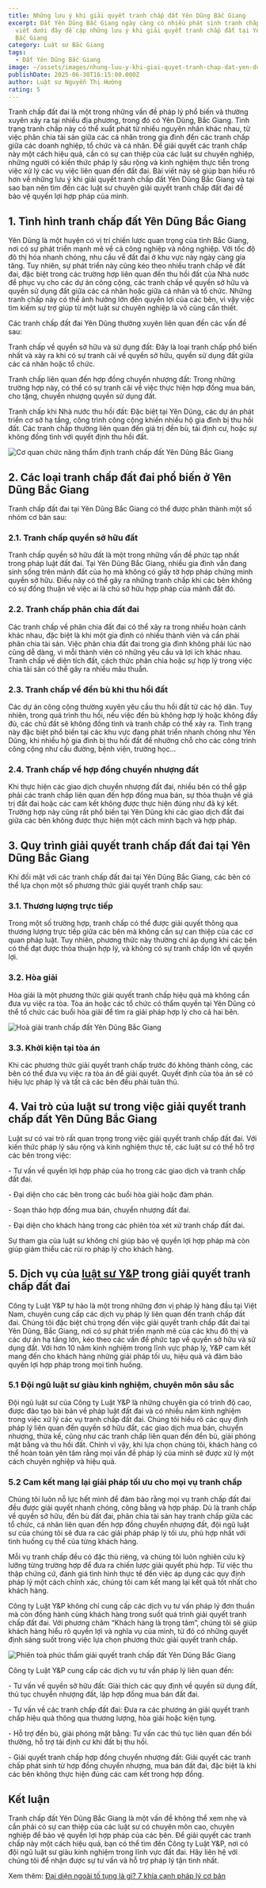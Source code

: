 ```yaml
---
title: Những lưu ý khi giải quyết tranh chấp đất Yên Dũng Bắc Giang
excerpt: Đất Yên Dũng Bắc Giang ngày càng có nhiều phát sinh tranh chấp, bài
  viết dưới đây đề cập những lưu ý khi giải quyết tranh chấp đất tại Yên Dũng
  Bắc Giang
category: Luật sư Bắc Giang
tags:
  - Đất Yên Dũng Bắc Giang
image: ~/assets/images/nhung-luu-y-khi-giai-quyet-tranh-chap-dat-yen-dung-bac-giang.jpg
publishDate: 2025-06-30T16:15:00.000Z
author: Luật sư Nguyễn Thị Hướng
rating: 5
---
```

Tranh chấp đất đai là một trong những vấn đề pháp lý phổ biến và thường xuyên xảy ra tại nhiều địa phương, trong đó có Yên Dũng, Bắc Giang. Tình trạng tranh chấp này có thể xuất phát từ nhiều nguyên nhân khác nhau, từ việc phân chia tài sản giữa các cá nhân trong gia đình đến các tranh chấp giữa các doanh nghiệp, tổ chức và cá nhân. Để giải quyết các tranh chấp này một cách hiệu quả, cần có sự can thiệp của các luật sư chuyên nghiệp, những người có kiến thức pháp lý sâu rộng và kinh nghiệm thực tiễn trong việc xử lý các vụ việc liên quan đến đất đai. Bài viết này sẽ giúp bạn hiểu rõ hơn về những lưu ý khi giải quyết tranh chấp đất Yên Dũng Bắc Giang và tại sao bạn nên tìm đến các luật sư chuyên giải quyết tranh chấp đất đai để bảo vệ quyền lợi hợp pháp của mình.

## 1. Tình hình tranh chấp đất Yên Dũng Bắc Giang

Yên Dũng là một huyện có vị trí chiến lược quan trọng của tỉnh Bắc Giang, nơi có sự phát triển mạnh mẽ về cả công nghiệp và nông nghiệp. Với tốc độ đô thị hóa nhanh chóng, nhu cầu về đất đai ở khu vực này ngày càng gia tăng. Tuy nhiên, sự phát triển này cũng kéo theo nhiều tranh chấp về đất đai, đặc biệt trong các trường hợp liên quan đến thu hồi đất của Nhà nước để phục vụ cho các dự án công cộng, các tranh chấp về quyền sở hữu và quyền sử dụng đất giữa các cá nhân hoặc giữa cá nhân và tổ chức. Những tranh chấp này có thể ảnh hưởng lớn đến quyền lợi của các bên, vì vậy việc tìm kiếm sự trợ giúp từ một luật sư chuyên nghiệp là vô cùng cần thiết.

Các tranh chấp đất đai Yên Dũng thường xuyên liên quan đến các vấn đề sau:

Tranh chấp về quyền sở hữu và sử dụng đất: Đây là loại tranh chấp phổ biến nhất và xảy ra khi có sự tranh cãi về quyền sở hữu, quyền sử dụng đất giữa các cá nhân hoặc tổ chức.

Tranh chấp liên quan đến hợp đồng chuyển nhượng đất: Trong những trường hợp này, có thể có sự tranh cãi về việc thực hiện hợp đồng mua bán, cho tặng, chuyển nhượng quyền sử dụng đất.

Tranh chấp khi Nhà nước thu hồi đất: Đặc biệt tại Yên Dũng, các dự án phát triển cơ sở hạ tầng, công trình công cộng khiến nhiều hộ gia đình bị thu hồi đất. Các tranh chấp thường liên quan đến giá trị đền bù, tái định cư, hoặc sự không đồng tình với quyết định thu hồi đất.

![Cơ quan chức năng thẩm định tranh chấp đất Yên Dũng Bắc Giang](~/assets/images/co-quan-chuc-nang-tham-dinh-tranh-chap-dat-yen-dung-bac-giang.jpg "Cơ quan chức năng thẩm định tranh chấp đất Yên Dũng Bắc Giang")

## 2. Các loại tranh chấp đất đai phổ biến ở Yên Dũng Bắc Giang

Tranh chấp đất đai tại Yên Dũng Bắc Giang có thể được phân thành một số nhóm cơ bản sau:

### 2.1. Tranh chấp quyền sở hữu đất

Tranh chấp quyền sở hữu đất là một trong những vấn đề phức tạp nhất trong pháp luật đất đai. Tại Yên Dũng Bắc Giang, nhiều gia đình vẫn đang sinh sống trên mảnh đất của họ mà không có giấy tờ hợp pháp chứng minh quyền sở hữu. Điều này có thể gây ra những tranh chấp khi các bên không có sự đồng thuận về việc ai là chủ sở hữu hợp pháp của mảnh đất đó.

### 2.2. Tranh chấp phân chia đất đai

Các tranh chấp về phân chia đất đai có thể xảy ra trong nhiều hoàn cảnh khác nhau, đặc biệt là khi một gia đình có nhiều thành viên và cần phải phân chia tài sản. Việc phân chia đất đai trong gia đình không phải lúc nào cũng dễ dàng, vì mỗi thành viên có những yêu cầu và lợi ích khác nhau. Tranh chấp về diện tích đất, cách thức phân chia hoặc sự hợp lý trong việc chia tài sản có thể gây ra nhiều mâu thuẫn.

### 2.3. Tranh chấp về đền bù khi thu hồi đất

Các dự án công cộng thường xuyên yêu cầu thu hồi đất từ các hộ dân. Tuy nhiên, trong quá trình thu hồi, nếu việc đền bù không hợp lý hoặc không đầy đủ, các chủ đất sẽ không đồng tình và tranh chấp có thể xảy ra. Tình trạng này đặc biệt phổ biến tại các khu vực đang phát triển nhanh chóng như Yên Dũng, khi nhiều hộ gia đình bị thu hồi đất để nhường chỗ cho các công trình công cộng như cầu đường, bệnh viện, trường học...

### 2.4. Tranh chấp về hợp đồng chuyển nhượng đất

Khi thực hiện các giao dịch chuyển nhượng đất đai, nhiều bên có thể gặp phải các tranh chấp liên quan đến hợp đồng mua bán, sự thỏa thuận về giá trị đất đai hoặc các cam kết không được thực hiện đúng như đã ký kết. Trường hợp này cũng rất phổ biến tại Yên Dũng khi các giao dịch đất đai giữa các bên không được thực hiện một cách minh bạch và hợp pháp.

## 3. Quy trình giải quyết tranh chấp đất đai tại Yên Dũng Bắc Giang

Khi đối mặt với các tranh chấp đất đai tại Yên Dũng Bắc Giang, các bên có thể lựa chọn một số phương thức giải quyết tranh chấp sau:

### 3.1. Thương lượng trực tiếp

Trong một số trường hợp, tranh chấp có thể được giải quyết thông qua thương lượng trực tiếp giữa các bên mà không cần sự can thiệp của các cơ quan pháp luật. Tuy nhiên, phương thức này thường chỉ áp dụng khi các bên có thể đạt được thỏa thuận hợp lý, và không có sự tranh chấp lớn về quyền lợi.

### 3.2. Hòa giải

Hòa giải là một phương thức giải quyết tranh chấp hiệu quả mà không cần đưa vụ việc ra tòa. Tòa án hoặc các tổ chức có thẩm quyền tại Yên Dũng có thể tổ chức các buổi hòa giải để tìm ra giải pháp hợp lý cho cả hai bên.

![Hoà giải tranh chấp đất Yên Dũng Bắc Giang](~/assets/images/hoa-giai-tranh-chap-dat-yen-dung-bac-giang.png "Hoà giải tranh chấp đất Yên Dũng Bắc Giang")

### 3.3. Khởi kiện tại tòa án

Khi các phương thức giải quyết tranh chấp trước đó không thành công, các bên có thể đưa vụ việc ra tòa án để giải quyết. Quyết định của tòa án sẽ có hiệu lực pháp lý và tất cả các bên đều phải tuân thủ.

## 4. Vai trò của luật sư trong việc giải quyết tranh chấp đất Yên Dũng Bắc Giang

Luật sư có vai trò rất quan trọng trong việc giải quyết tranh chấp đất đai. Với kiến thức pháp lý sâu rộng và kinh nghiệm thực tế, các luật sư có thể hỗ trợ các bên trong việc:

\- Tư vấn về quyền lợi hợp pháp của họ trong các giao dịch và tranh chấp đất đai.

\- Đại diện cho các bên trong các buổi hòa giải hoặc đàm phán.

\- Soạn thảo hợp đồng mua bán, chuyển nhượng đất đai.

\- Đại diện cho khách hàng trong các phiên tòa xét xử tranh chấp đất đai.

Sự tham gia của luật sư không chỉ giúp bảo vệ quyền lợi hợp pháp mà còn giúp giảm thiểu các rủi ro pháp lý cho khách hàng.

## 5. Dịch vụ của [luật sư Y&P](https://yplawfirm.vn/) trong giải quyết tranh chấp đất đai

Công ty Luật Y&P tự hào là một trong những đơn vị pháp lý hàng đầu tại Việt Nam, chuyên cung cấp các dịch vụ pháp lý liên quan đến tranh chấp đất đai. Chúng tôi đặc biệt chú trọng đến việc giải quyết tranh chấp đất đai tại Yên Dũng, Bắc Giang, nơi có sự phát triển mạnh mẽ của các khu đô thị và các dự án hạ tầng lớn, kéo theo các vấn đề phức tạp về quyền sở hữu và sử dụng đất. Với hơn 10 năm kinh nghiệm trong lĩnh vực pháp lý, Y&P cam kết mang đến cho khách hàng những giải pháp tối ưu, hiệu quả và đảm bảo quyền lợi hợp pháp trong mọi tình huống.

### 5.1 Đội ngũ luật sư giàu kinh nghiệm, chuyên môn sâu sắc

Đội ngũ luật sư của Công ty Luật Y&P là những chuyên gia có trình độ cao, được đào tạo bài bản về pháp luật đất đai và có nhiều năm kinh nghiệm trong việc xử lý các vụ tranh chấp đất đai. Chúng tôi hiểu rõ các quy định pháp lý liên quan đến quyền sở hữu đất, các giao dịch mua bán, chuyển nhượng, thừa kế, cũng như các tranh chấp liên quan đến đền bù, giải phóng mặt bằng và thu hồi đất. Chính vì vậy, khi lựa chọn chúng tôi, khách hàng có thể hoàn toàn yên tâm rằng mọi vấn đề pháp lý của mình sẽ được xử lý một cách chuyên nghiệp và hiệu quả.

### 5.2 Cam kết mang lại giải pháp tối ưu cho mọi vụ tranh chấp

Chúng tôi luôn nỗ lực hết mình để đảm bảo rằng mọi vụ tranh chấp đất đai đều được giải quyết nhanh chóng, công bằng và hợp pháp. Dù là tranh chấp về quyền sở hữu, đền bù đất đai, phân chia tài sản hay tranh chấp giữa các tổ chức, cá nhân liên quan đến hợp đồng chuyển nhượng đất, đội ngũ luật sư của chúng tôi sẽ đưa ra các giải pháp pháp lý tối ưu, phù hợp nhất với tình huống cụ thể của từng khách hàng.

Mỗi vụ tranh chấp đều có đặc thù riêng, và chúng tôi luôn nghiên cứu kỹ lưỡng từng trường hợp để đưa ra chiến lược giải quyết phù hợp. Từ việc thu thập chứng cứ, đánh giá tình hình thực tế đến việc áp dụng các quy định pháp lý một cách chính xác, chúng tôi cam kết mang lại kết quả tốt nhất cho khách hàng.

Công ty Luật Y&P không chỉ cung cấp các dịch vụ tư vấn pháp lý đơn thuần mà còn đồng hành cùng khách hàng trong suốt quá trình giải quyết tranh chấp đất đai. Với phương châm “Khách hàng là trọng tâm”, chúng tôi sẽ giúp khách hàng hiểu rõ quyền lợi và nghĩa vụ của mình, từ đó có những quyết định sáng suốt trong việc lựa chọn phương thức giải quyết tranh chấp.

![Phiên toà phúc thẩm giải quyết tranh chấp đất Yên Dũng Bắc Giang](~/assets/images/phien-toa-phuc-tham-giai-quyet-tranh-chap-dat-yen-dung-bac-giang.jpg "Phiên toà phúc thẩm giải quyết tranh chấp đất Yên Dũng Bắc Giang")

Công ty Luật Y&P cung cấp các dịch vụ tư vấn pháp lý liên quan đến:

\- Tư vấn về quyền sở hữu đất: Giải thích các quy định về quyền sử dụng đất, thủ tục chuyển nhượng đất, lập hợp đồng mua bán đất đai.

\- Tư vấn về các tranh chấp đất đai: Đưa ra các phương án giải quyết tranh chấp hiệu quả thông qua thương lượng, hòa giải hoặc kiện tụng.

\- Hỗ trợ đền bù, giải phóng mặt bằng: Tư vấn các thủ tục liên quan đến bồi thường, hỗ trợ tái định cư khi đất bị thu hồi.

\- Giải quyết tranh chấp hợp đồng chuyển nhượng đất: Giải quyết các tranh chấp phát sinh từ hợp đồng chuyển nhượng, mua bán đất đai, đặc biệt là khi các bên không thực hiện đúng các cam kết trong hợp đồng.

## Kết luận

Tranh chấp đất Yên Dũng Bắc Giang là một vấn đề không thể xem nhẹ và cần phải có sự can thiệp của các luật sư có chuyên môn cao, chuyên nghiệp để bảo vệ quyền lợi hợp pháp của các bên. Để giải quyết các tranh chấp này một cách hiệu quả, bạn có thể tìm đến Công ty Luật Y&P, nơi có đội ngũ luật sư giàu kinh nghiệm trong lĩnh vực đất đai. Hãy liên hệ với chúng tôi để nhận được sự tư vấn và hỗ trợ pháp lý tận tình nhất.

Xem thêm: [Đại diện ngoài tố tụng là gì? 7 khía cạnh pháp lý cơ bản](https://yplawfirm.vn/tin-tuc/dai-dien-ngoai-to-tung-la-gi-7-khia-canh-phap-ly-co-ban)
